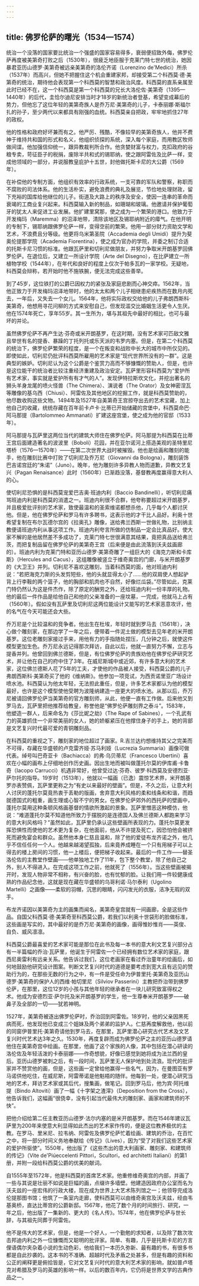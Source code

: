 ```yaml
---
---
---
```

title: 佛罗伦萨的曙光（1534—1574）
---




统治一个没落的国家要比统治一个强盛的国家容易得多，衰弱便招致外侮，佛罗伦萨再度被美第奇打败之后（1530年），很疲乏地臣服于克莱门特七世的统治，她因暴君亚历山德罗·美第奇被远亲美第奇的洛伦齐诺（Lorenzino de'Medici）所杀（1537年）而高兴，但她不把握住这个机会重建家邦，却接受第二个科西莫·德·美第奇的统治，期待他会表现第一个科西莫的智慧和政治风度。科西莫的直系亲属至此时已经不在，这一个科西莫是第一个科西莫的兄长大洛伦佐·美第奇（1395—1440年）的后代，圭恰尔迪尼安排当时才18岁的新统治者登基，希望变成幕后的势力，但他忘了这位年轻的美第奇族人是乔万尼·美第奇的儿子，卡泰丽娜·斯福尔扎的孙子，至少两代以来都具有刚强的血统。科西莫亲自把政，牢牢地抓住27年的政权。

他的性格和政府好坏兼而有之。他严厉、残酷，不像较早的美第奇族人，他并不费神于维持共和国的形式和名义，他组织侦探的系统，深入每个家庭，而用教区牧师做间谍。他加强信仰统一，跟异教裁判所合作。他贪婪财富与权力，克扣政府的谷粮专卖，苛征臣子的税捐，废除半共和式的锡耶纳，使之跟阿雷佐及比萨一样，变成他领域的一部分，并说服教皇庇护十五世，封他做托斯卡尼的大公爵（1569年）。

在补偿他的专制方面，他组织有效率的行政系统，一支可靠的军队和警察，称职而不腐败的司法体系。他的生活朴实，避免浪费的典礼及展览，节俭地处理财政，留下充裕的国库给他继位的儿子。街道及大路上的秩序及安全，使因一连串的革命而衰竭的工商业复兴起来。科西莫输入新的制品，如珊瑚和玻璃。他邀请并保护葡萄牙的犹太人来促进工业发展。他扩建里窝那，使之成为一个繁荣的港口。他致力于开发梅玛（Maremma）的沼泽地带，清除该地区及锡耶纳附近的瘴气。在他开明的专制下，锡耶纳跟佛罗伦萨一样，变得空前的繁荣。他用一部分财力资助文学和艺术，不浪费且分等级。他更将乌米第圣院（Accademia degli Umidi）提升为斐奥伦提那学院（Academia Fiorentina），使之成为官办的学院，并委之制订合适的托斯卡尼习惯的标准。他跟瓦萨里和切利尼做朋友，并努力争取米开朗基罗回佛罗伦萨。在退位后，又建立一所设计学院（Arte del Disegno），在比萨建立一所植物学校（1544年），在年代和良好的程度上仅次于帕多瓦的一家学校。无疑地，科西莫会辩称，若开始时他不施铁腕，便无法完成这些善举。

到了45岁，这位铁打的公爵已因权力的紧张及家庭悲剧而心神交瘁。1562年，当他正致力于开发梅玛沼泽地带时，他的太太和两个儿子相继患疟疾热而在数月内死去，一年后，又失去一个女儿。1564年，他将实际政权交给他的儿子弗朗西斯科·美第奇，他想用寻花问柳的方式来安慰自己，但发现滥交比婚姻生活更令人生厌。他在1574年死亡，享年55岁。其一生所为，堪与其祖先中最好的相比，也可与最坏的并论。

虽然佛罗伦萨不再产生达·芬奇或米开朗基罗，在这时期，没有艺术家可匹敌文雅且举世有名的提香、暴躁的丁托列托或乐天派的韦罗内塞。但是，在第二个科西莫的统治下，佛罗伦萨繁荣的程度，是一个在叛变和战败中长大的城市中所仅见的。即使如此，切利尼仍批评科西莫所雇用的艺术家是“现代世界所没有的一群”。这是典型的嫉妒。切利尼认为这个公爵是个鉴赏力高而不够慷慨的赞助人，但是，也许是这位能干的统治者比较注重经济重建及政治安定。瓦萨里形容科西莫为“爱护所有艺术家，事实就是爱护所有有才气的人”。发现伊特拉斯坎文化，并挖出著名的狮头羊身龙尾的喷火怪兽（The Chimera）、演说者（The Orator）及女神密涅瓦等雕像的基乌西（Chiusi）、阿雷佐及其他地区的挖掘工作，就是科西莫赞助的，他尽数收购这些文物。1494年及1527年自美第奇王宫掠夺出去的艺术宝藏，加上他自己的收藏，统统存藏在百年前卡卢卡·比蒂已开始储藏的宫堡中，科西莫命巴·阿马那提（Bartolommeo Ammanati）扩建这座宫堡，使之成为他的官邸（1533年）。

阿马那提与瓦萨里这两位当代的建筑大师住在佛罗伦萨。阿马那提为科西莫在比蒂王宫后面建造著名的波波里（Boboli）花园，并在亚尔诺河上搭造美观的圣特里尼塔桥（1576—1570年）——在第二次世界大战时被摧毁。他也是绘画和雕刻的能手，他在雕刻比赛中打败了切利尼及乔万尼（Giovanni da Bologna），雕刻装饰巴吉诺宫廷的“朱诺”（Juno）。晚年，他为雕刻许多异教人物而道歉，异教文艺复兴（Pagan Renaisance）此时（1560年）已渐趋没落，基督教再度赢得意大利人的心。

使切利尼恐惧的是科西莫宠爱巴吉奥·班迪内利（Baccio Bandinelli），听切利尼痛骂班迪内利是科西莫的消遣之一。班迪内利很不合群，他夸称要超过米开朗基罗，并且极爱批评别的艺术家，致使最温和的圣索维诺都想杀他，几乎每个人都讨厌他。但是，他在佛罗伦萨和罗马有许多聘书，这表示他的才干比人品好。利奥十世希望复制在布尔瓦德尔宫的《拉奥孔》雕像，送给弗兰西斯一世做礼物，比别纳主教便请班迪内利从事这项工作。班迪内利夸言所做的仿制品一定会比真品好。使大家不解的是他居然差不多成功了，克莱门特七世很满意其结果，竟把真品送给弗兰茨，而把复制品留在佛罗伦萨的美第奇王宫（后来便是由此流落到沃夫兹画廊的）。班迪内利为克莱门特和亚历山德罗·美第奇雕了一组巨大的《海克力斯和卡库斯》（Hercules and Cacus），这组雕像被竖立于维奇奥宫的门廊，与米开朗基罗的《大卫王》并列。切利尼不喜欢这雕刻，当着科西莫的面，他对班迪内利说：“若把海克力斯的头发剪短些，他的头就显得太小了……他的双肩使人想起驴背上行李鞍的两个篮子，他的胸部和肌肉也不自然，好像烂瓜袋。”尽管如此，克莱门特仍然认为这是件杰作，除了原定的酬劳之外，还给班迪内利一份丰厚的礼物。他的最后一件作品是给他自己和他的父亲准备的一座坟墓，一完成，他就马上占有（1560年）。假如没有瓦萨里及切利尼这两位能设计又能写的艺术家恶意攻讦，他的名气在今天可能还会大些。

乔万尼是个比较温和的竞争者。他出生在杜埃，年轻时就到罗马去（1561年），决心做个雕刻家，在那边学了一年之后，便带着一件泥土做的模型去见年老的米开朗基罗。这位老雕刻家接过手来，用他有力的手指随处捏压，几分钟之后，就使这件模型更加生色。乔万尼永远记得那次拜访，自此以后，他就一直努力不懈，立志与提香并列。他曾回到佛兰德斯，但是，有位佛罗伦萨的贵族劝他在佛罗伦萨研究艺术，并让他在自己的府中住了3年。在威尼斯城中或近郊，有许多意大利的艺术家，这位佛兰德斯人花了5年的工夫，才使他的作品被人接受，科西莫公爵的儿子弗朗西斯科·美第奇买了他的《维纳斯》。他参加一项竞试，为西贡诺里亚广场设计喷水池。科西莫认为他太年轻，无法担此重任，但是，许多艺术家都认为他的模型最好，也许是这个模型使他受聘为波隆纳建造一座更大的喷水池。从那以后，乔万尼被请回佛罗伦萨当美第奇的官方雕刻师，从此，他便一直有工作做。后来他又到罗马去，瓦萨里把他推荐给教皇，称誉他是“佛罗伦萨雕刻界之泰斗”。1583年，他塑造一群人，后来命名为《莎比妮之劫》（The Rape of Sabines），一个孔武有力的英雄抓住一个非常美丽的女人，她的娇躯紧压在他撑住身子的手上，她的背部是文艺复兴时代最可爱的青铜雕刻品。

在科西莫的重视之下，雕刻家的地位超过了画家。R.吉兰达约想维持其父之完美而不可得，存藏在华盛顿的卢克雷齐娅·苏马利娅（Lucrezia Summaria）画像可做代表。绰号叫巴奇亚卡（Bachiacca）的弗·乌贝蒂尼（Francesco Ubertini）喜欢在小幅的画布上仔细地创作历史画。因出生地而被叫做蓬托尔莫的伊库甫·卡鲁奇（Iacopo Carrucci）机遇非常好，他曾受过达·芬奇、彼罗·科西莫及安德烈亚·萨尔托的指导。19岁时（1513年），他就以一幅画（已逸）震惊艺术界，米开朗基罗亦表赞佩，瓦萨里更称之为“有史以来最好的壁画”。但是，不久之后，让意大利人讨厌的蓬托尔莫竟热衷于丢勒的版画，舍弃意大利风格的柔和线条和和谐，而趋就德国式的粗重，画生理或心智不宁的男女。在佛罗伦萨郊外的西托萨的壁画中，蓬托尔莫用这种条顿风格画基督的情欲所激起的景象。瓦萨里憎恶这种模仿，他说：“难道蓬托尔莫不知道他所致力于摆脱的是连德国人及佛兰德斯人都跑来学习的意大利风格吗？”虽然如此，瓦萨里仍承认这些壁画所表现的力。蓬托尔莫更发挥恐惧性而使他的艺术更为复杂，在他面前，他从不许提及死亡，因恐怕他会被挤死而避免宴会和群众。虽然他本身仁慈且温和，除了他的爱徒布龙齐诺之外，他几乎不信任任何一个人。他越来越渴望孤独，后来竟养成睡在一个只有用梯子可以上得去的楼上房间的习惯，他一上楼后，便把梯子收起来。最后的一件工作——替圣洛伦佐的主教堂作壁画——他单独地工作了11年，包下整个教堂，除了他自己之外，别人不得进入。在完成这项工作之前，他就死了（1556年）。当这些壁画被揭开时，发现人物非常不相称，有兴奋的脸，也有忧郁的脸。让我们用一件较健康成熟的作品纪念他，这就是现在藏在华盛顿的乌哥利诺·马尔泰利（Ugolino Martelli）之画像——柔软的羽帽，沉思的眼睛，闪闪发光的衣服，洁净无瑕的双手。

布龙齐诺因以美第奇为主的画集而闻名，美第奇皇宫就有一间画廊，全是这些作品。自国父科西莫·德·美第奇至科西莫公爵，若我们以利奥十世袋形的脸做标准，这些画是写实的，其中最好的是乔万尼·美第奇的画像，画得惟妙惟肖——英俊、自负、威风凛凛。

科西莫公爵最喜爱的艺术家可能是那位在此书及每一本书的意大利文艺复兴部分占有一半篇幅的乔治·瓦萨里，他诞生于阿雷佐一个已经拥有数位艺术家的家庭，跟西尼奥雷利有远亲关系。他告诉过我们，这位老画家在看过乔治童年的绘画后，如何地鼓励他研究设计图案。判断文艺复兴时代的道德是要考虑到宽大且有远见的赞助行为的，在那些无数的行为之中，有一件是受任命为伊普里托·美第奇及亚历山德罗·美第奇的保护人的西维·帕切里尼（Silviov Passerini）主教把乔治带到佛罗伦萨，在那里，这位12岁的小孩与其他年轻的继承者在一块儿研究致富得权之术。他成为安德烈亚·萨尔托及米开朗基罗的学生，他一生尊奉米开朗基罗——破鼻子及全部的一切——犹若神明。

1527年，美第奇被逐出佛罗伦萨时，乔治回到阿雷佐。18岁时，他的父亲因黑死病而死，他发现他已变成三个姐妹及两个弟弟的监护人。仁慈再度解救他，他以前的同窗伊普里托·美第奇请他到罗马去，在那里，瓦萨里潜心研究古代艺术及文艺复兴时代艺术达3年之久。1530年，再度复辟而成为佛罗伦萨之主的亚历山德罗请他住在美第奇宫中绘画。在那里，他画了这个家族的人像，其中包括在潜心研读的洛伦佐及年轻活泼的卡泰丽娜——作奇想貌，好像已感觉到她将成为法兰西的皇后。亚历山德罗被刺之后，有一段时间，瓦萨里无人保护地到处流浪。现代的批评家并不赞赏他的画，但是，这些画一定曾给他赢得一些名气，因为，在曼图亚有罗马诺供他吃住，在威尼斯，阿雷蒂诺是他魁梧的随伴。他每到一处，便潜心研究当地的艺术，拜访艺术家或其后代，搜集画，做笔记。回到罗马后，他为宾·阿托维提（Bindo Altoviti）画了一幅《十字架之渣滓》（Deposition from the Cross），他告诉我们，这幅画“很侥幸，没有引起当代最伟大的雕刻家、画家和建筑师的不快”。

把他介绍给第二任主教亚历山德罗·法尔内塞的是米开朗基罗。而在1546年建议瓦萨里为200年来使意大利显得如此杰出的艺术家作传的，便是这位教养极优的主教。在罗马、里米尼、拉韦纳、阿雷佐及佛罗伦萨忙着绘画、建筑的乔治，在百忙之中，将一部分时间义务地奉献给《传记》（Lives），因为“受了对我们这些艺术家的爱护所驱使”。1550年，他出版了《这些杰出的意大利画家、雕刻家、和建筑师的传记》（Vite de'Piúeccelenti Pittori，Scultori，ed architetti Italiani）的第1册，并附一段给科西莫公爵的优美的献词。

自1555年至1572年，他是科西莫的首席艺术家。他重修维奇奥宫的内部，并画了一些与其说是壮丽不如说是巨幅的画，点缀许多墙壁。他建造因政府办公室而名为沃夫兹的一座宏伟的行政大楼，现在成为世界上大艺术陈列馆之一；他领导完成洛伦提那图书馆；他筑了一条室内走廊，使科西莫可以由维奇奥宫及沃夫兹，经由韦基奥桥，直达比蒂宫的公爵新邸。1567年，他花了数个月的时间旅行、研究，一年之后，他出版了一集新的、更大的《名人传》。1574年，他在佛罗伦萨与世长辞，与其祖先同葬于阿雷佐。

他不是伟大的艺术家，但是，他是一个好人，一个勤勉的求知者，以及除了数次攻击邦迪内利之外一位慷慨而又聪明的批评家。简单、有趣，几乎是托斯卡尼的方言俚语偶尔夹杂着小说的生动色彩，他给我们一本历久弥新、最有趣的书，有很多书都是自此抄袭的。这本书的不准确、超越时代及矛盾之处甚多，但是有趣的资料和公正的阐释更是俯拾皆是，它对文艺复兴时代的意大利艺术家的影响，就如普卢塔克对希腊及罗马的英雄的影响一样。以后的数百年内，它仍将是世界文学的古典作品之一。